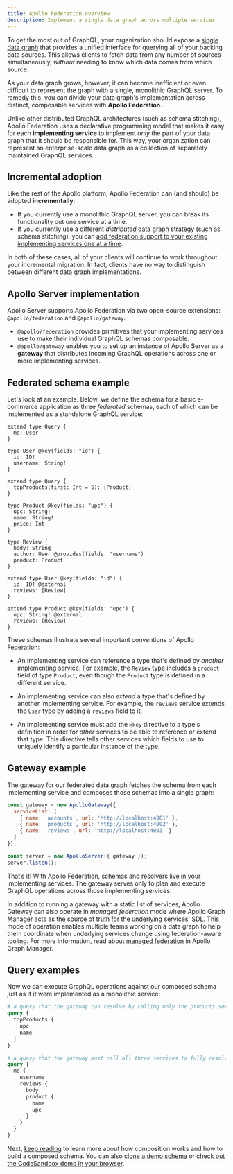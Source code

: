 ```yaml
---
title: Apollo Federation overview
description: Implement a single data graph across multiple services
---
```


To get the most out of GraphQL, your organization should expose a [single data
graph](https://principledgraphql.com/integrity#1-one-graph) that provides a
unified interface for querying all of your backing data sources. This
allows clients to fetch data from any number of sources simultaneously,
_without_ needing to know which data comes from which source.

As your data graph grows, however, it can become inefficient or even difficult
to represent the graph with a single, monolithic GraphQL server. To remedy this,
you can divide your data graph's implementation across distinct, composable
services with **Apollo Federation**.

Unlike other distributed GraphQL
architectures (such as schema stitching), Apollo Federation uses a declarative
programming model that makes it easy for each **implementing service** to
implement _only_ the part of your data graph that it should be responsible for.
This way, your organization can represent an enterprise-scale data graph as a
collection of separately maintained GraphQL services.

## Incremental adoption

Like the rest of the Apollo platform, Apollo Federation can (and should) be
adopted **incrementally**:

* If you currently use a monolithic GraphQL server, you can break its functionality out one service at a time.
* If you currently use a different _distributed_ data graph strategy (such as schema stitching), you can [add federation support to your existing implementing services one at a time](/federation/migrating-from-stitching/).

In both of these cases, all of your clients will continue to work throughout
your incremental migration. In fact, clients have no way to distinguish between
different data graph implementations.

## Apollo Server implementation

Apollo Server supports Apollo Federation via two open-source extensions:
`@apollo/federation` and `@apollo/gateway`.

* `@apollo/federation` provides primitives that your implementing services use to make their individual GraphQL schemas composable.
* `@apollo/gateway` enables you to set up an instance of Apollo Server as a **gateway** that distributes incoming GraphQL operations across one or more  implementing services.

## Federated schema example

Let's look at an example. Below, we define the schema for a basic e-commerce
application as three _federated_ schemas, each of which can be implemented as
a standalone GraphQL service:

```graphql:title=accounts
extend type Query {
  me: User
}

type User @key(fields: "id") {
  id: ID!
  username: String!
}
```

```graphql:title=products
extend type Query {
  topProducts(first: Int = 5): [Product]
}

type Product @key(fields: "upc") {
  upc: String!
  name: String!
  price: Int
}
```

```graphql:title=reviews
type Review {
  body: String
  author: User @provides(fields: "username")
  product: Product
}

extend type User @key(fields: "id") {
  id: ID! @external
  reviews: [Review]
}

extend type Product @key(fields: "upc") {
  upc: String! @external
  reviews: [Review]
}
```

These schemas illustrate several important conventions of Apollo Federation:

* An implementing service can reference a type that's defined by
_another_ implementing service. For example, the `Review` type includes a
`product` field of type `Product`, even though the `Product` type is defined in
a different service.

* An implementing service can also _extend_ a type that's defined by another
implementing service. For example, the `reviews` service extends the `User`
type by adding a `reviews` field to it.

* An implementing service must add the `@key` directive to a type's definition
in order for _other_ services to be able to reference or extend that type. This
directive tells other services which fields to use to uniquely identify a
particular instance of the type.

## Gateway example

The gateway for our federated data graph fetches the schema from each
implementing service and composes those schemas into a single graph:

```js
const gateway = new ApolloGateway({
  serviceList: [
    { name: 'accounts', url: 'http://localhost:4001' },
    { name: 'products', url: 'http://localhost:4002' },
    { name: 'reviews', url: 'http://localhost:4003' }
  ]
});

const server = new ApolloServer({ gateway });
server.listen();
```

That’s it! With Apollo Federation, schemas and resolvers live in your
implementing services. The gateway serves only to plan and execute GraphQL
operations across those implementing services.

In addition to running a gateway with a static list of services, Apollo
Gateway can also operate in _managed federation_ mode where Apollo Graph
Manager acts as the source of truth for the underlying services' SDL. This mode of operation enables multiple
teams working on a data graph to help them coordinate when underlying
services change using federation-aware tooling. For more information, read about
[managed federation](https://www.apollographql.com/docs/graph-manager/federation/)
in Apollo Graph Manager.

## Query examples

Now we can execute GraphQL operations against our composed schema just as if it
were implemented as a monolithic service:

```graphql
# a query that the gateway can resolve by calling only the products service
query {
  topProducts {
    upc
    name
  }
}
```

```graphql
# a query that the gateway must call all three services to fully resolve
query {
  me {
    username
    reviews {
      body
      product {
        name
        upc
      }
    }
  }
}
```

Next, [keep reading](/federation/concerns/) to learn more about how composition works and how to build a composed schema. You can also [clone a demo schema](https://github.com/apollographql/federation-demo) or [check out the CodeSandbox demo in your browser](https://codesandbox.io/s/v368r9ml47).
